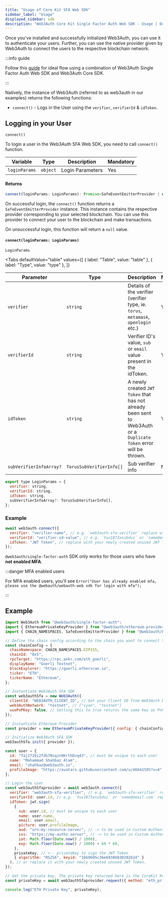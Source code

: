 ```yaml
---
title: "Usage of Core Kit SFA Web SDK"
sidebar_label: "Usage"
displayed_sidebar: sdk
description: "Web3Auth Core Kit Single Factor Auth Web SDK - Usage | Documentation - Web3Auth"
---
```



Once you've installed and successfully initialized Web3Auth, you can use it to authenticate your users. Further, you can use the native provider given
by Web3Auth to connect the users to the respective blockchain network.

:::info guide

Follow this [guide](/content-hub/guides/single-factor-auth) for ideal flow using a combination of Web3Auth Single Factor Auth Web SDK and Web3Auth
Core SDK.

:::

Natively, the instance of Web3Auth (referred to as web3auth in our examples) returns the following functions:

- `connect()` - Logs in the User using the `verifier`, `verifierId` & `idToken`.

## Logging in your User

`connect()`

To login a user in the Web3Auth SFA Web SDK, you need to call `connect()` function.

| Variable      | Type     | Description      | Mandatory |
| ------------- | -------- | ---------------- | --------- |
| `loginParams` | `object` | Login Parameters | Yes       |

#### Returns

```js
connect(loginParams: LoginParams): Promise<SafeEventEmitterProvider | null>
```

On successful login, the `connect()` function returns a `SafeEventEmitterProvider` instance. This instance contains the respective provider
corresponding to your selected blockchain. You can use this provider to connect your user to the blockchain and make transactions.

On unsuccessful login, this function will return a `null` value.

#### `connect(loginParams: LoginParams)`

`LoginParams`

<Tabs
  defaultValue="table"
  values={[
    { label: "Table", value: "table" },
    { label: "Type", value: "type" },
  ]}
>

<TabItem value="table">

| Parameter               | Type                     | Description                                                                                                         | Mandatory |
| ----------------------- | ------------------------ | ------------------------------------------------------------------------------------------------------------------- | --------- |
| `verifier`              | `string`                 | Details of the verifier (verifier type, ie. `torus`, `metamask`, `openlogin` etc.)                                  | Yes       |
| `verifierId`            | `string`                 | Verifier ID's value, `sub` or `email` value present in the idToken.                                                 | Yes       |
| `idToken`               | `string`                 | A newly created `JWT Token` that has not already been sent to Web3Auth or a `Duplicate Token` error will be thrown. | Yes       |
| `subVerifierInfoArray?` | `TorusSubVerifierInfo[]` | Sub verifier info                                                                                                   | No        |

</TabItem>

<TabItem value="type">

```javascript
export type LoginParams = {
  verifier: string,
  verifierId: string,
  idToken: string,
  subVerifierInfoArray?: TorusSubVerifierInfo[],
};
```

</TabItem>

</Tabs>

### Example

```js
await web3auth.connect({
  verifier: "verifier-name", // e.g. `web3auth-sfa-verifier` replace with your verifier name, and it has to be on the same network passed in init().
  verifierId: "verifier-id-value", // e.g. `Yux1873xnibdui` or `name@email.com` replace with your verifier id(sub or email)'s value.
  idToken: "JWT Token", // replace with your newly created unused JWT Token.
});
```

`@web3auth/single-factor-auth` SDK only works for those users who have **not enabled MFA**.

:::danger MFA enabled users

For MFA enabled users, you'll see `Error("User has already enabled mfa, please use the @webauth/webauth-web sdk for login with mfa");`

:::

## Example

```js
import Web3Auth from "@web3auth/single-factor-auth";
import { EthereumPrivateKeyProvider } from "@web3auth/ethereum-provider";
import { CHAIN_NAMESPACES, SafeEventEmitterProvider } from "@web3auth/base";

// Define the chain config according to the chain you want to connect to
const chainConfig = {
  chainNamespace: CHAIN_NAMESPACES.EIP155,
  chainId: "0x5",
  rpcTarget: "https://rpc.ankr.com/eth_goerli",
  displayName: "Goerli Testnet",
  blockExplorer: "https://goerli.etherscan.io",
  ticker: "ETH",
  tickerName: "Ethereum",
};

// Instantiate Web3Auth SFA SDK
const web3authSfa = new Web3Auth({
  clientId: "WEB3AUTH_CLIENT_ID", // Get your Client ID from Web3Auth Dashboard
  web3AuthNetwork: "testnet", // ["cyan", "testnet"]
  usePnPKey: false, // Setting this to true returns the same key as PnP Web SDK, By default, this SDK returns CoreKitKey.
});

// Instantiate Ethereum Provider
const provider = new EthereumPrivateKeyProvider({ config: { chainConfig } });

// Initialize Web3Auth SFA SDK
web3authSfa.init({ provider });

const user = {
  id: "faj2720i2fdG7NsqznOKrthDvq43", // must be unique to each user
  name: "Mohammad Shahbaz Alam",
  email: "shahbaz@web3auth.io",
  profileImage: "https://avatars.githubusercontent.com/u/46641595?v=4",
};

// Login the user
const web3authSfaprovider = await web3auth.connect({
  verifier: "web3auth-sfa-verifier", // e.g. `web3auth-sfa-verifier` replace with your verifier name, and it has to be on the same network passed in init().
  verifierId: user.id, // e.g. `Yux1873xnibdui` or `name@email.com` replace with your verifier id(sub or email)'s value.
  idToken: jwt.sign(
    {
      sub: user.id, // must be unique to each user
      name: user.name,
      email: user.email,
      picture: user.profileImage,
      aud: "urn:my-resource-server", // -> to be used in Custom Authentication as JWT Field
      iss: "https://my-authz-server", // -> to be used in Custom Authentication as JWT Field
      iat: Math.floor(Date.now() / 1000),
      exp: Math.floor(Date.now() / 1000) + 60 * 60,
    },
    privateKey, // <-- privateKey to sign the JWT Token
    { algorithm: "RS256", keyid: "1bb9605c36e69386830202b2d" }
  ), // or replace it with your newly created unused JWT Token.
});

// Get the private key, The private key returned here is the CoreKit Key, since the usePnPKey is set to false.
const privateKey = await web3authSfaprovider.request({ method: "eth_private_key" });

console.log("ETH Private Key", privateKey);
```

